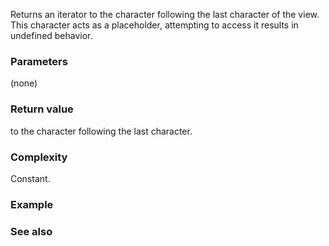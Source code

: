 {{cpp/string/basic_string_view/title|end|cend}}
{{cpp/string/basic_string_view/navbar}}
{{dcl begin}}
{{dcl|since=c++17|
constexpr const_iterator end() const noexcept;
}}
{{dcl|since=c++17|
constexpr const_iterator cend() const noexcept;
}}
{{dcl end}}

Returns an iterator to the character following the last character of the view. This character acts as a placeholder, attempting to access it results in undefined behavior.

{{image|range-begin-end.svg}}

===Parameters===
(none)

===Return value===
{{tt|const_iterator}} to the character following the last character.

===Complexity===
Constant.

===Example===
{{example|code=
#include &lt;iostream&gt;
#include &lt;iterator&gt;
#include &lt;string_view&gt;

int main()
{
    constexpr std::string_view str_view("abcd");
    constexpr auto end = str_view.end();
    constexpr auto cend = str_view.cend();

    static_assert
    (
        *std::prev(end) == 'd' &amp;&amp; 'd' == *std::prev(cend) and end == cend
    );
}
}}

===See also===
{{dsc begin}}
{{dsc inc|cpp/string/basic_string_view/dsc begin}}
{{dsc inc|cpp/string/basic_string/dsc {{SUBPAGENAMEE}}}}
{{dsc end}}

{{langlinks|es|ja|zh}}